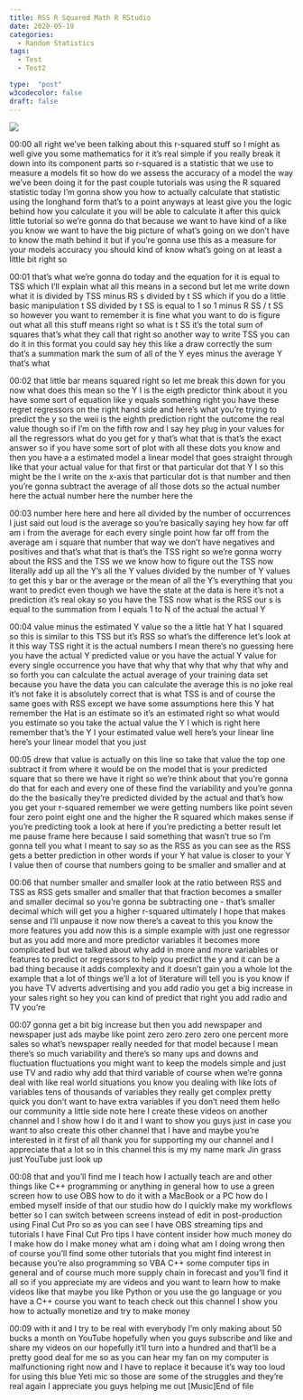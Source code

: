 ```yaml
---
title: RSS R Squared Math R RStudio
date: 2020-05-19
categories:
  - Random Statistics
tags:
  - Test
  - Test2

type:  "post"
w3codecolor: false
draft: false
---
```


<a href="https://www.youtube.com/watch?v=j7L1cB1ILcI">
<img src="https://www.cradletograver.com/auto-posts/images/EquationofLinefromLinearModelinR.mp4.jpg">
</a>









00:00
all right we've been talking about this r-squared stuff so I might as well give
you some mathematics for it it's real simple if you really break it down into
its component parts so r-squared is a statistic that we use to measure a
models fit so how do we assess the accuracy of a model the way we've been
doing it for the past couple tutorials was using the R squared statistic today
I'm gonna show you how to actually calculate that statistic using the
longhand form that's to a point anyways at least give you the logic behind how
you calculate it you will be able to calculate it after this quick little
tutorial so we're gonna do that because we want to have kind of a like you know
we want to have the big picture of what's going on we don't have to know
the math behind it but if you're gonna use this as a measure for your models
accuracy you should kind of know what's going on at least a little bit right so

00:01
that's what we're gonna do today and the equation for it is equal to TSS which
I'll explain what all this means in a second but let me write down what it is
divided by TSS minus RS s divided by t SS which if you do a little basic
manipulation t SS divided by t SS is equal to 1 so 1 minus R SS / t SS so
however you want to remember it is fine what you want to do is figure out what
all this stuff means right so what is t SS it's the total sum of squares that's
what they call that right so another way to write TSS you can do it in this
format you could say hey this like a draw correctly the sum that's a
summation mark the sum of all of the Y eyes minus the average Y that's what

00:02
that little bar means squared right so let me break this down for you now what
does this mean so the Y I is the eigth predictor think about it you have some
sort of equation like y equals something right you have these regret regressors
on the right hand side and here's what you're trying to predict the y
so the weii is the eighth prediction right the outcome the real value though
so if I'm on the fifth row and I say hey plug in your values for all the
regressors what do you get for y that's what that is
that's the exact answer so if you have some sort of plot with all these dots
you know and then you have a a estimated model a linear model that goes straight
through like that your actual value for that first or that
particular dot that Y I so this might be the I write on the x-axis that
particular dot is that number and then you're gonna subtract the average of all
those dots so the actual number here the actual number here the number here the

00:03
number here here and here all divided by the number of occurrences I just said
out loud is the average so you're basically saying hey how far off am i
from the average for each every single point how far off from the average am i
square that number that way we don't have negatives and positives and that's
what that is that's the TSS right so we're gonna worry about the RSS and the
TSS we we know how to figure out the TSS
now literally add up all the Y's all the Y values divided by the number of Y
values to get this y bar or the average or the mean of all the Y's everything
that you want to predict even though we have the state at the data is here it's
not a prediction it's real okay so you have the TSS now what is the RSS
our s is equal to the summation from I equals 1 to N of the actual the actual Y

00:04
value minus the estimated Y value so the a little hat Y hat I squared so this is
similar to this TSS but it's RSS so what's the difference let's look at it
this way TSS right it is the actual numbers I
mean there's no guessing here you have the actual Y predicted value or you have
the actual Y value for every single occurrence you have that why that why
that why that why and so forth you can calculate the
actual average of your training data set because you have the data you can
calculate the average this is no joke real it's not fake it is absolutely
correct that is what TSS is and of course the same goes with RSS except we
have some assumptions here this Y hat remember the Hat is an estimate so it's
an estimated right so what would you estimate so you take the actual value
the Y I which is right here remember that's the Y I your estimated value well
here's your linear line here's your linear model that you just

00:05
drew that value is actually on this line so take that value the top one subtract
it from where it would be on the model that is your predicted square that so
there we have it right so we're think about that you're gonna do that for each
and every one of these find the variability and you're gonna do the the
basically they're predicted divided by the actual and that's how you get your
r-squared remember we were getting numbers like point seven four zero point
eight one and the higher the R squared which makes sense if you're predicting
took a look at here if you're predicting a better result let me pause frame here
because I said something that wasn't true so I'm gonna tell you what I meant
to say so as the RSS as you can see as the RSS
gets a better prediction in other words if your Y hat value is closer to your Y
I value then of course that numbers going to be smaller and smaller and at

00:06
that number smaller and smaller look at the ratio between RSS and TSS as RSS
gets smaller and smaller that that fraction becomes a smaller and smaller
decimal so you're gonna be subtracting one - that's smaller decimal which will
get you a higher r-squared ultimately I hope that makes sense and I'll unpause
it now now there's a caveat to this you know the more features you add now this
is a simple example with just one regressor but as you add more and more
predictor variables it becomes more complicated but we talked about why add
in more and more variables or features to predict or regressors to help you
predict the y and it can be a bad thing because it adds complexity and it
doesn't gain you a whole lot the example that a
lot of things we'll a lot of literature will tell you is you know if you have TV
adverts advertising and you add radio you get a big increase in your sales
right so hey you can kind of predict that right you add radio and TV you're

00:07
gonna get a bit big increase but then you add newspaper and newspaper just ads
maybe like point zero zero zero zero one percent more sales
so what's newspaper really needed for that model because I mean there's so
much variability and there's so many ups and downs and fluctuation fluctuations
you might want to keep the models simple and just use TV and radio why add that
third variable of course when we're gonna deal with like real world
situations you know you dealing with like lots of variables tens of thousands
of variables they really get complex pretty quick you don't want to have
extra variables if you don't need them hello our community a little side note
here I create these videos on another channel and I show how I do it and I
want to show you guys just in case you want to also create this other channel
that I have and maybe you're interested in it first of all thank you for
supporting my our channel and I appreciate that a lot
so in this channel this is my my name mark Jin grass just YouTube just look up

00:08
that and you'll find me I teach how I actually teach are and other things like
C++ programming or anything in general how to use a green screen how to use OBS
how to do it with a MacBook or a PC how do I embed myself inside of that our
studio how do I quickly make my workflows better so I can switch between
screens instead of edit in post-production using Final Cut Pro so
as you can see I have OBS streaming tips and tutorials I have Final Cut Pro tips
I have content insider how much money do I make
how do I make money what am i doing what am I doing wrong then of course you'll
find some other tutorials that you might find interest in because you're also
programming so VBA C++ some computer tips in general and of course much more
supply chain in forecast and you'll find it all so if you appreciate my are
videos and you want to learn how to make videos like that maybe you like Python
or you use the go language or you have a C++ course you want to teach
check out this channel I show you how to actually monetize and try to make money

00:09
with it and I try to be real with everybody I'm only making about 50 bucks
a month on YouTube hopefully when you guys subscribe and like and share my
videos on our hopefully it'll turn into a hundred and that'll be a pretty good
deal for me so as you can hear my fan on my computer is malfunctioning right now
and I have to replace it because it's way too loud for using this blue Yeti
mic so those are some of the struggles and they're real again I appreciate you
guys helping me out [Music]End of file

